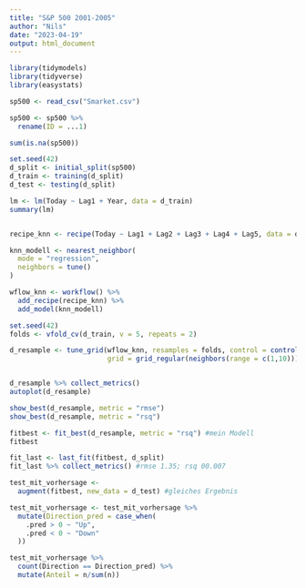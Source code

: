 ```yaml
---
title: "S&P 500 2001-2005"
author: "Nils"
date: "2023-04-19"
output: html_document
---
```


```r
library(tidymodels)
library(tidyverse)
library(easystats)
```

```r
sp500 <- read_csv("Smarket.csv")

sp500 <- sp500 %>% 
  rename(ID = ...1)

sum(is.na(sp500))
```

```r
set.seed(42)
d_split <- initial_split(sp500)
d_train <- training(d_split)
d_test <- testing(d_split)
```

```r
lm <- lm(Today ~ Lag1 + Year, data = d_train)
summary(lm)


recipe_knn <- recipe(Today ~ Lag1 + Lag2 + Lag3 + Lag4 + Lag5, data = d_train)
```

```r
knn_modell <- nearest_neighbor(
  mode = "regression",
  neighbors = tune()
)

wflow_knn <- workflow() %>% 
  add_recipe(recipe_knn) %>% 
  add_model(knn_modell)
```

```r
set.seed(42)
folds <- vfold_cv(d_train, v = 5, repeats = 2)

d_resample <- tune_grid(wflow_knn, resamples = folds, control = control_grid(save_workflow = T),
                        grid = grid_regular(neighbors(range = c(1,10))))


d_resample %>% collect_metrics()
autoplot(d_resample)
```

```r
show_best(d_resample, metric = "rmse")
show_best(d_resample, metric = "rsq")

fitbest <- fit_best(d_resample, metric = "rsq") #mein Modell
fitbest
```

```r
fit_last <- last_fit(fitbest, d_split)
fit_last %>% collect_metrics() #rmse 1.35; rsq 00.007
```

```r
test_mit_vorhersage <- 
  augment(fitbest, new_data = d_test) #gleiches Ergebnis

test_mit_vorhersage <- test_mit_vorhersage %>% 
  mutate(Direction_pred = case_when(
    .pred > 0 ~ "Up",
    .pred < 0 ~ "Down"
  ))

test_mit_vorhersage %>% 
  count(Direction == Direction_pred) %>% 
  mutate(Anteil = n/sum(n))
```













